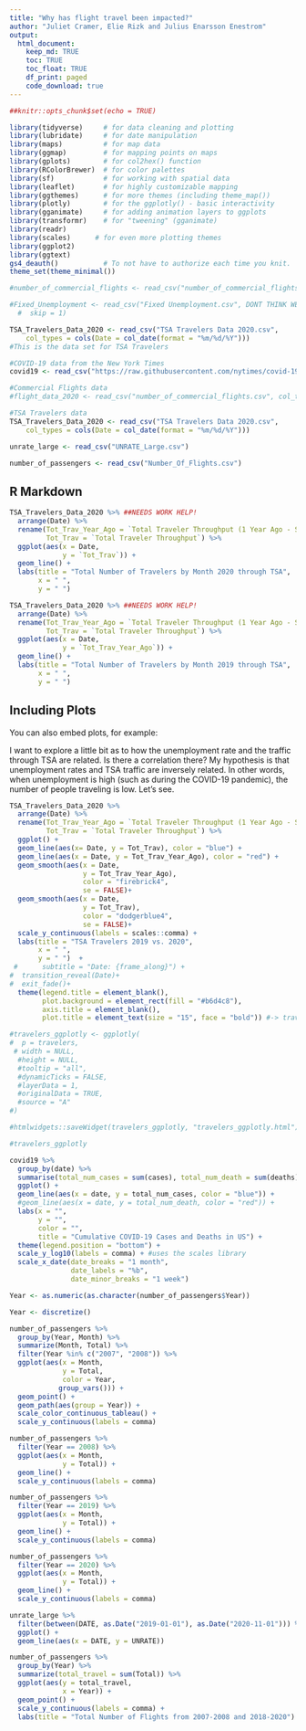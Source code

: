 ```yaml
---
title: "Why has flight travel been impacted?"
author: "Juliet Cramer, Elie Rizk and Julius Enarsson Enestrom"
output: 
  html_document:
    keep_md: TRUE
    toc: TRUE
    toc_float: TRUE
    df_print: paged
    code_download: true
---
```


```r
##knitr::opts_chunk$set(echo = TRUE)
```

```r
library(tidyverse)     # for data cleaning and plotting
library(lubridate)     # for date manipulation
library(maps)          # for map data
library(ggmap)         # for mapping points on maps
library(gplots)        # for col2hex() function
library(RColorBrewer)  # for color palettes
library(sf)            # for working with spatial data
library(leaflet)       # for highly customizable mapping
library(ggthemes)      # for more themes (including theme_map())
library(plotly)        # for the ggplotly() - basic interactivity
library(gganimate)     # for adding animation layers to ggplots
library(transformr)    # for "tweening" (gganimate)
library(readr)
library(scales)      # for even more plotting themes
library(ggplot2)
library(ggtext)    
gs4_deauth()           # To not have to authorize each time you knit.
theme_set(theme_minimal())
```


```r
#number_of_commercial_flights <- read_csv("number_of_commercial_flights.csv", col_types = cols(DateTime = col_character())) #This is the flight data set

#Fixed_Unemployment <- read_csv("Fixed Unemployment.csv", DONT THINK WE NEED THIS FILE, CAN USE UNRATE_Large instead
  #  skip = 1)

TSA_Travelers_Data_2020 <- read_csv("TSA Travelers Data 2020.csv", 
    col_types = cols(Date = col_date(format = "%m/%d/%Y")))
#This is the data set for TSA Travelers 

#COVID-19 data from the New York Times
covid19 <- read_csv("https://raw.githubusercontent.com/nytimes/covid-19-data/master/us-states.csv")

#Commercial Flights data
#flight_data_2020 <- read_csv("number_of_commercial_flights.csv", col_types = cols(DateTime = col_character()))

#TSA Travelers data
TSA_Travelers_Data_2020 <- read_csv("TSA Travelers Data 2020.csv", 
    col_types = cols(Date = col_date(format = "%m/%d/%Y")))

unrate_large <- read_csv("UNRATE_Large.csv")

number_of_passengers <- read_csv("Number_Of_Flights.csv")
```

## R Markdown


```r
TSA_Travelers_Data_2020 %>% ##NEEDS WORK HELP!
  arrange(Date) %>% 
  rename(Tot_Trav_Year_Ago = `Total Traveler Throughput (1 Year Ago - Same Weekday)`, 
         Tot_Trav = `Total Traveler Throughput`) %>% 
  ggplot(aes(x = Date,
             y = `Tot_Trav`)) +
  geom_line() +
  labs(title = "Total Number of Travelers by Month 2020 through TSA", 
       x = " ", 
       y = " ")
```

```r
TSA_Travelers_Data_2020 %>% ##NEEDS WORK HELP!
  arrange(Date) %>% 
  rename(Tot_Trav_Year_Ago = `Total Traveler Throughput (1 Year Ago - Same Weekday)`, 
         Tot_Trav = `Total Traveler Throughput`) %>% 
  ggplot(aes(x = Date,
             y = `Tot_Trav_Year_Ago`)) +
  geom_line() +
  labs(title = "Total Number of Travelers by Month 2019 through TSA", 
       x = " ", 
       y = " ")
```

## Including Plots

You can also embed plots, for example:

I want to explore a little bit as to how the unemployment rate and the traffic through TSA are related. Is there a correlation there? My hypothesis is that unemployment rates and TSA traffic are inversely related. In other words, when unemployment is high (such as during the COVID-19 pandemic), the number of people traveling is low. Let's see. 



```r
TSA_Travelers_Data_2020 %>% 
  arrange(Date) %>% 
  rename(Tot_Trav_Year_Ago = `Total Traveler Throughput (1 Year Ago - Same Weekday)`, 
         Tot_Trav = `Total Traveler Throughput`) %>% 
  ggplot() +
  geom_line(aes(x= Date, y = Tot_Trav), color = "blue") +
  geom_line(aes(x = Date, y = Tot_Trav_Year_Ago), color = "red") +
  geom_smooth(aes(x = Date, 
                  y = Tot_Trav_Year_Ago),
                  color = "firebrick4",
                  se = FALSE)+
  geom_smooth(aes(x = Date, 
                  y = Tot_Trav),
                  color = "dodgerblue4",
                  se = FALSE)+
  scale_y_continuous(labels = scales::comma) +
  labs(title = "TSA Travelers 2019 vs. 2020", 
       x = " ", 
       y = " ")  +
 #      subtitle = "Date: {frame_along}") +
#  transition_reveal(Date)+
#  exit_fade()+
  theme(legend.title = element_blank(),
        plot.background = element_rect(fill = "#b6d4c8"),
        axis.title = element_blank(),
        plot.title = element_text(size = "15", face = "bold")) #-> travelers

#travelers_ggplotly <- ggplotly(
#  p = travelers,
 # width = NULL,
  #height = NULL,
  #tooltip = "all",
  #dynamicTicks = FALSE,
  #layerData = 1,
  #originalData = TRUE,
  #source = "A"
#)

#htmlwidgets::saveWidget(travelers_ggplotly, "travelers_ggplotly.html")

#travelers_ggplotly
```

```r
covid19 %>% 
  group_by(date) %>% 
  summarise(total_num_cases = sum(cases), total_num_death = sum(deaths)) %>% 
  ggplot() +
  geom_line(aes(x = date, y = total_num_cases, color = "blue")) +
  #geom_line(aes(x = date, y = total_num_death, color = "red")) + 
  labs(x = "",
       y = "",
       color = "",
       title = "Cumulative COVID-19 Cases and Deaths in US") + 
  theme(legend.position = "bottom") +
  scale_y_log10(labels = comma) + #uses the scales library
  scale_x_date(date_breaks = "1 month",
               date_labels = "%b",
               date_minor_breaks = "1 week")
```

```r
Year <- as.numeric(as.character(number_of_passengers$Year))

Year <- discretize()

number_of_passengers %>%
  group_by(Year, Month) %>% 
  summarize(Month, Total) %>% 
  filter(Year %in% c("2007", "2008")) %>% 
  ggplot(aes(x = Month, 
             y = Total,
             color = Year,
            group_vars())) +
  geom_point() + 
  geom_path(aes(group = Year)) +
  scale_color_continuous_tableau() +
  scale_y_continuous(labels = comma) 
```

```r
number_of_passengers %>%
  filter(Year == 2008) %>% 
  ggplot(aes(x = Month, 
             y = Total)) + 
  geom_line() + 
  scale_y_continuous(labels = comma) 
```
```r
number_of_passengers %>%
  filter(Year == 2019) %>% 
  ggplot(aes(x = Month, 
             y = Total)) + 
  geom_line() + 
  scale_y_continuous(labels = comma) 
```

```r
number_of_passengers %>%
  filter(Year == 2020) %>% 
  ggplot(aes(x = Month, 
             y = Total)) + 
  geom_line() + 
  scale_y_continuous(labels = comma) 
```

```r
unrate_large %>% 
  filter(between(DATE, as.Date("2019-01-01"), as.Date("2020-11-01"))) %>%
  ggplot() + 
  geom_line(aes(x = DATE, y = UNRATE))
```


```r
number_of_passengers %>%
  group_by(Year) %>% 
  summarize(total_travel = sum(Total)) %>%
  ggplot(aes(y = total_travel, 
             x = Year)) + 
  geom_point() + 
  scale_y_continuous(labels = comma) + 
  labs(title = "Total Number of Flights from 2007-2008 and 2018-2020")
```

